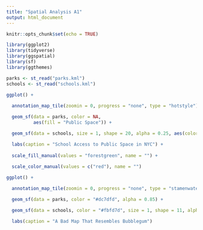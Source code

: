 ```yaml
---
title: "Spatial Analysis A1"
output: html_document
---
```


```r
knitr::opts_chunk$set(echo = TRUE)
```

```r
library(ggplot2)
library(tidyverse)
library(ggspatial)
library(sf)
library(ggthemes)
```
```r
parks <- st_read("parks.kml")
schools <- st_read("schools.kml")
```



```r

ggplot() +
  
  annotation_map_tile(zoomin = 0, progress = "none", type = "hotstyle") +

  geom_sf(data = parks, color = NA, 
          aes(fill = "Public Space")) +

  geom_sf(data = schools, size = 1, shape = 20, alpha = 0.25, aes(color = "Schools")) +

  labs(caption = "School Access to Public Space in NYC") +
  
  scale_fill_manual(values = "forestgreen", name = "") +
  
  scale_color_manual(values = c("red"), name = "")

```

```r

ggplot() +

  annotation_map_tile(zoomin = 0, progress = "none", type = "stamenwatercolor") +

  geom_sf(data = parks, color = "#dc7dfd", alpha = 0.85) +

  geom_sf(data = schools, color = "#fbfd7d", size = 1, shape = 11, alpha = 0.8) +

  labs(caption = "A Bad Map That Resembles Bubblegum")

```